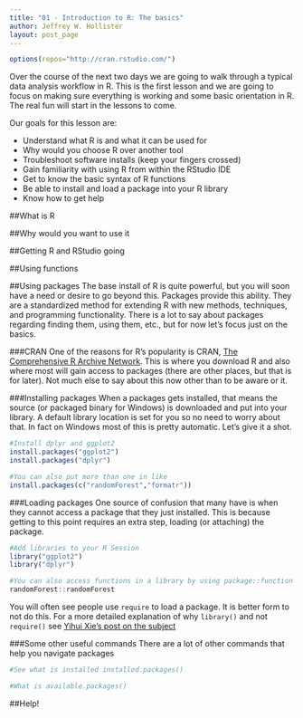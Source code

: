 ---
title: "01 - Introduction to R: The basics"
author: Jeffrey W. Hollister
layout: post_page
---

```{r setup, echo=FALSE, warning=FALSE}
options(repos="http://cran.rstudio.com/")
```

Over the course of the next two days we are going to walk through a typical data analysis workflow in R.  This is the first lesson and we are going to focus on making sure everything is working and some basic orientation in R.  The real fun will start in the lessons to come.  

Our goals for this lesson are:

- Understand what R is and what it can be used for
- Why would you choose R over another tool
- Troubleshoot software installs (keep your fingers crossed)
- Gain familiarity with using R from within the RStudio IDE
- Get to know the basic syntax of R functions
- Be able to install and load a package into your R library
- Know how to get help

##What is R

##Why would you want to use it

##Getting R and RStudio going

##Using functions

##Using packages
The base install of R is quite powerful, but you will soon have a need or desire to go beyond this.  Packages provide this ability.  They are a standardized method for extending R with new methods, techniques, and programming functionality.  There is a lot to say about packages regarding finding them, using them, etc., but for now let's focus just on the basics.  

###CRAN
One of the reasons for R's popularity is CRAN, [The Comprehensive R Archive Network](http://cran.r-project.org/).  This is where you download R and also where most will gain access to packages (there are other places, but that is for later).  Not much else to say about this now other than to be aware or it.

###Installing packages
When a packages gets installed, that means the source (or packaged binary for Windows) is downloaded and put into your library.  A default library location is set for you so no need to worry about that.  In fact on Windows most of this is pretty automatic.  Let's give it a shot.


```{r install_package}
#Install dplyr and ggplot2
install.packages("ggplot2")
install.packages("dplyr")

#You can also put more than one in like
install.packages(c("randomForest","formatr"))
```

###Loading packages
One source of confusion that many have is when they cannot access a package that they just installed. This is because getting to this point requires an extra step, loading (or attaching) the package.   

```{r load_package}
#Add libraries to your R Session
library("ggplot2")
library("dplyr")

#You can also access functions in a library by using package::function
randomForest::randomForest

```

You will often see people use `require` to load a package. It is better form to not do this. For a more detailed explanation of why `library()` and not `require()` see [Yihui Xie's post on the subject](http://yihui.name/en/2014/07/library-vs-require/.)

###Some other useful commands
There are a lot of other commands that help you navigate packages

```{r other_packages}
#See what is installed installed.packages()

#What is available.packages()

```

##Help!